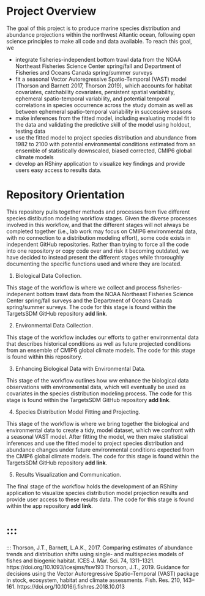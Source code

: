 # Project Overview {#intro}

The goal of this project is to produce marine species distribution and abundance projections within the northwest Altantic ocean, following open science principles to make all code and data available. To reach this goal, we

- integrate fisheries-independent bottom trawl data from the NOAA Northeast Fisheries Science Center spring/fall and Department of Fisheries and Oceans Canada spring/summer surveys 
- fit a seasonal Vector Autoregressive Spatio-Temporal (VAST) model (Thorson and Barnett 2017, Thorson 2019), which accounts for habitat covariates, catchability covariates, persistent spatial variability, ephemeral spatio-temporal variability, and potential temporal correlations in species occurrence across the study domain as well as between ephemeral spatio-temporal variability in successive seasons  
- make inferences from the fitted model, including evaluating model fit to the data and validating the predictive skill of the model using holdout, testing data  
- use the fitted model to project species distribution and abundance from 1982 to 2100 with potential environmental conditions estimated from an ensemble of statistically downscaled, biased corrected, CMIP6 global climate models  
- develop an RShiny application to visualize key findings and provide users easy access to results data.

# Repository Orientation

This repository pulls together methods and processes from five different species distibution modeling workflow stages. Given the diverse processes involved in this workflow, and that the different stages will not always be completed together (i.e., lab work may focus on CMIP6 environmental data, with no connection to a distribution modeling effort), some code exists in independent GitHub repositories. Rather than trying to force all the code into one repository or copy code over and risk it becoming outdated, we have decided to instead present the different stages while throroughly documenting the specific functions used and where they are located.  

1. Biological Data Collection. 

This stage of the workflow is where we collect and process fisheries-indepenent bottom trawl data from the NOAA Northeast Fisheries Science Center spring/fall surveys and the Department of Oceans Canada spring/summer surveys. The code for this stage is found within the TargetsSDM GitHub repository **add link**. 

2. Environmental Data Collection.

This stage of the workflow includes our efforts to gather environmental data that describes historical conditions as well as future projected conditions from an ensemble of CMIP6 global climate models. The code for this stage is found within this repository.

3. Enhancing Biological Data with Environmental Data. 

This stage of the workflow outlines how ww enhance the biological data observations with environmental data, which will eventually be used as covariates in the species distribution modeling process. The code for this stage is found within the TargetsSDM GitHub repository **add link**.

4. Species Distribution Model Fitting and Projecting.

This stage of the workflow is where we bring together the biological and environmental data to create a tidy, model dataset, which we confront with a seasonal VAST model. After fitting the model, we then make statistical inferences and use the fitted model to project species distribution and abundance changes under future environmental conditions expected from the CMIP6 global climate models. The code for this stage is found within the TargetsSDM GitHub repository **add link**.

5. Results Visualization and Communication. 

The final stage of the workflow holds the development of an RShiny application to visualize species distribution model projection results and provide user access to these results data. The code for this stage is found within the app repository **add link**.

# ::: {#refs}
:::
Thorson, J.T., Barnett, L.A.K., 2017. Comparing estimates of abundance trends and distribution shifts using single- and multispecies models of fishes and biogenic habitat. ICES J. Mar. Sci. 74, 1311–1321. https://doi.org/10.1093/icesjms/fsw193
Thorson, J.T., 2019. Guidance for decisions using the Vector Autoregressive Spatio-Temporal (VAST) package in stock, ecosystem, habitat and climate assessments. Fish. Res. 210, 143–161. https://doi.org/10.1016/j.fishres.2018.10.013


